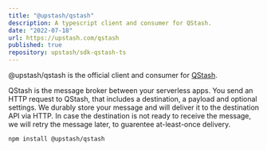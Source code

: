 ```yaml
---
title: "@upstash/qstash"
description: A typescript client and consumer for QStash.
date: "2022-07-18"
url: https://upstash.com/qstash
published: true
repository: upstash/sdk-qstash-ts
---
```



@upstash/qstash is the official client and consumer for [QStash](https://chronark.com/projects/qstash).

QStash is the message broker between your serverless apps. You send an HTTP
request to QStash, that includes a destination, a payload and optional settings.
We durably store your message and will deliver it to the destination API via
HTTP. In case the destination is not ready to receive the message, we will retry
the message later, to guarentee at-least-once delivery.

```bash
npm install @upstash/qstash
```
